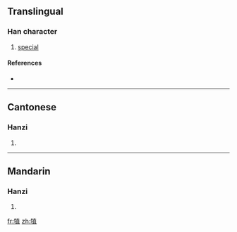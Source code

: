 ==Translingual==

===Han character===
{{Han char|rn=93|rad=牛|as=08|sn=12|four=2451<sub>2</sub>|canj=竹手十月一 (HQJBM)}}

# [[special]]

====References====
* {{Han ref|kx=0702.090|dkj=20057|dj=1115.140|hdz=31812.070|uh=7286|ud=29318|bh=DA6A|bd=55914}}

----

==Cantonese==

===Hanzi===
{{yue-hanzi|jyut=|y=dak6}}

# {{defn|Cantonese}}

----

==Mandarin==

===Hanzi===
{{cmn-hanzi|pin=[[zhí]] ([[zhi2]])|wg=chih<sup>2</sup>}}

# {{defn|Mandarin}}

[[fr:犆]]
[[zh:犆]]